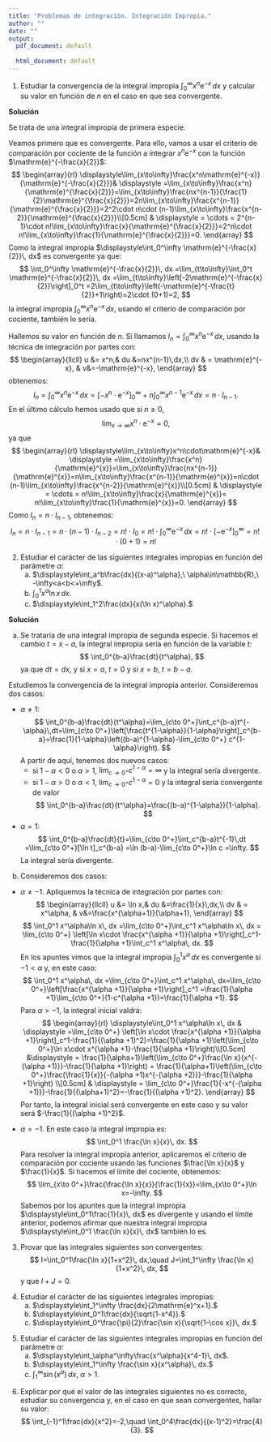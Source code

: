 ```yaml
---
title: "Problemas de integración. Integración Impropia."
author: ""
date: ""
output:
  pdf_document: default
              
  html_document: default
---
```


1. Estudiar la convergencia de la integral impropia $\displaystyle\int_0^\infty x^n\mathrm{e}^{-x}\,dx$ y calcular su valor en función de $n$ en el caso en que sea convergente.


**Solución**

Se trata de una integral impropia de primera especie. 

Veamos primero que es convergente. Para ello, vamos a usar el criterio de comparación por cociente de la  función a integrar $x^n\mathrm{e}^{-x}$ con la función $\mathrm{e}^{-\frac{x}{2}}$:
$$
\begin{array}{rl}
\displaystyle\lim_{x\to\infty}\frac{x^n\mathrm{e}^{-x}}{\mathrm{e}^{-\frac{x}{2}}}& \displaystyle =\lim_{x\to\infty}\frac{x^n}{\mathrm{e}^{\frac{x}{2}}}=\lim_{x\to\infty}\frac{nx^{n-1}}{\frac{1}{2}\mathrm{e}^{\frac{x}{2}}}=2n\lim_{x\to\infty}\frac{x^{n-1}}{\mathrm{e}^{\frac{x}{2}}}=2^2\cdot n\cdot (n-1)\lim_{x\to\infty}\frac{x^{n-2}}{\mathrm{e}^{\frac{x}{2}}}\\[0.5cm] & \displaystyle = \cdots = 2^{n-1}\cdot n!\lim_{x\to\infty}\frac{x}{\mathrm{e}^{\frac{x}{2}}}=2^n\cdot n!\lim_{x\to\infty}\frac{1}{\mathrm{e}^{\frac{x}{2}}}=0.
\end{array}
$$
Como la integral impropia $\displaystyle\int_0^\infty \mathrm{e}^{-\frac{x}{2}}\, dx$ es convergente ya que:
$$
\int_0^\infty \mathrm{e}^{-\frac{x}{2}}\, dx =\lim_{t\to\infty}\int_0^t \mathrm{e}^{-\frac{x}{2}}\, dx =\lim_{t\to\infty}\left[-2\mathrm{e}^{-\frac{x}{2}}\right]_0^t =2\lim_{t\to\infty}\left(-\mathrm{e}^{-\frac{t}{2}}+1\right)=2\cdot (0+1)=2,
$$
la integral impropia $\displaystyle\int_0^\infty x^n\mathrm{e}^{-x}\,dx$, usando el criterio de comparación por cociente, también lo sería.

Hallemos su valor en función de $n$. Si llamamos $\displaystyle I_n=\int_0^\infty x^n\mathrm{e}^{-x}\,dx$, usando la técnica de integración por partes con:
$$
\begin{array}{llcll}
u  &= x^n,& du &=nx^{n-1}\,dx,\\
dv & = \mathrm{e}^{-x}, & v&=-\mathrm{e}^{-x},
\end{array}
$$
obtenemos:
$$
I_n = \int_0^\infty x^n\mathrm{e}^{-x}\,dx = [-x^n\cdot\mathrm{e}^{-x}]_0^\infty + n\int_0^\infty x^{n-1}\mathrm{e}^{-x}\,dx = n\cdot I_{n-1}.
$$
En el último cálculo hemos usado que si $n\geq 0$,
$$
\lim_{x\to\infty}x^n\cdot\mathrm{e}^{-x}=0,
$$
ya que 
$$
\begin{array}{rl}
\displaystyle\lim_{x\to\infty}x^n\cdot\mathrm{e}^{-x}& \displaystyle =\lim_{x\to\infty}\frac{x^n}{\mathrm{e}^{x}}=\lim_{x\to\infty}\frac{nx^{n-1}}{\mathrm{e}^{x}}=n\lim_{x\to\infty}\frac{x^{n-1}}{\mathrm{e}^{x}}=n\cdot (n-1)\lim_{x\to\infty}\frac{x^{n-2}}{\mathrm{e}^{x}}\\[0.5cm] & \displaystyle = \cdots =  n!\lim_{x\to\infty}\frac{x}{\mathrm{e}^{x}}= n!\lim_{x\to\infty}\frac{1}{\mathrm{e}^{x}}=0.
\end{array}
$$
Como $I_n=n\cdot I_{n-1}$, obtenemos:
$$
I_n = n\cdot I_{n-1}=n\cdot (n-1)\cdot I_{n-2}=n!\cdot I_0 =n!\cdot \int_0^\infty\mathrm{e}^{-x}\, dx=n!\cdot \left[-\mathrm{e}^{-x}\right]_0^\infty =n!\cdot (0+1)=n!
$$
\newpage


2. Estudiar el carácter de las siguientes integrales impropias en función del parámetre $\alpha$:
    a) $\displaystyle\int_a^b\frac{dx}{(x-a)^\alpha},\ \alpha\in\mathbb{R},\ -\infty<a<b<+\infty$.
    a) $\displaystyle\int_0^1 x^\alpha\ln x\, dx$.
    a) $\displaystyle\int_1^2\frac{dx}{x(\ln x)^\alpha}.$

**Solución**

a) Se trataría de una integral impropia de segunda especie. Si hacemos el cambio $t=x-a$, la integral impropia sería en función de la variable $t$:
$$
\int_0^{b-a}\frac{dt}{t^\alpha},
$$
ya que $dt=dx$, y si $x=a$, $t=0$ y si $x=b$, $t=b-a$.

Estudiemos la convergencia de la integral impropia anterior. Consideremos dos casos:

* $\alpha\neq 1$:
$$
\int_0^{b-a}\frac{dt}{t^\alpha}=\lim_{c\to 0^+}\int_c^{b-a}t^{-\alpha}\,dt=\lim_{c\to 0^+}\left[\frac{t^{1-\alpha}}{1-\alpha}\right]_c^{b-a}=\frac{1}{1-\alpha}\left((b-a)^{1-\alpha}-\lim_{c\to 0^+} c^{1-\alpha}\right).
$$
A partir de aquí, tenemos dos nuevos casos:
    * si $1-\alpha <0$ o $\alpha >1$, $\displaystyle \lim_{c\to 0^+} c^{1-\alpha}=\infty$ y la integral sería divergente.
    * si $1-\alpha >0$ o $\alpha <1$, $\displaystyle \lim_{c\to 0^+} c^{1-\alpha}=0$ y la integral sería convergente de valor
    $$
    \int_0^{b-a}\frac{dt}{t^\alpha}=\frac{(b-a)^{1-\alpha}}{1-\alpha}.
    $$
* $\alpha=1$:
$$
\int_0^{b-a}\frac{dt}{t}=\lim_{c\to 0^+}\int_c^{b-a}t^{-1}\,dt =\lim_{c\to 0^+}[\ln t]_c^{b-a} =\ln (b-a)-\lim_{c\to 0^+}\ln c =\infty.
$$
La integral sería divergente.

b) Consideremos dos casos:
* $\alpha\neq -1$. Apliquemos la técnica de integración por partes con:
$$
\begin{array}{llcll}
u  &= \ln x,& du &=\frac{1}{x}\,dx,\\
dv & = x^\alpha, & v&=\frac{x^{\alpha+1}}{\alpha+1},
\end{array}
$$
$$
\int_0^1 x^\alpha\ln x\, dx =\lim_{c\to 0^+}\int_c^1 x^\alpha\ln x\, dx = \lim_{c\to 0^+} \left[\ln x\cdot \frac{x^{\alpha +1}}{\alpha +1}\right]_c^1-\frac{1}{\alpha +1}\int_c^1 x^\alpha\, dx.
$$
En los apuntes vimos que la integral impropia $\displaystyle\int_0^1 x^\alpha\, dx$ es convergente si $-1<\alpha$ y, en este caso:
$$
\int_0^1 x^\alpha\, dx =\lim_{c\to 0^+}\int_c^1 x^\alpha\, dx=\lim_{c\to 0^+}\left[\frac{x^{\alpha +1}}{\alpha +1}\right]_c^1 =\frac{1}{\alpha +1}\lim_{c\to 0^+}(1-c^{\alpha +1})=\frac{1}{\alpha +1}.
$$
Para $\alpha > -1$, la integral inicial valdrá:
$$
\begin{array}{rl}
\displaystyle\int_0^1 x^\alpha\ln x\, dx & \displaystyle =\lim_{c\to 0^+} \left[\ln x\cdot \frac{x^{\alpha +1}}{\alpha +1}\right]_c^1-\frac{1}{(\alpha +1)^2}=\frac{1}{\alpha +1}\left(\lim_{c\to 0^+}\ln x\cdot x^{\alpha +1}-\frac{1}{\alpha +1}\right)\\[0.5cm] &\displaystyle =
\frac{1}{\alpha+1}\left(\lim_{c\to 0^+}\frac{\ln x}{x^{-(\alpha +1)}}-\frac{1}{\alpha +1}\right)  = \frac{1}{\alpha+1}\left(\lim_{c\to 0^+}\frac{\frac{1}{x}}{-(\alpha +1)x^{-(\alpha +2)}}-\frac{1}{\alpha +1}\right) \\[0.5cm] & \displaystyle = \lim_{c\to 0^+}\frac{1}{-x^{-(\alpha +1)}}-\frac{1}{(\alpha+1)^2}=-\frac{1}{(\alpha +1)^2}.
\end{array}
$$
Por tanto, la integral inicial será convergente en este caso y su valor será $-\frac{1}{(\alpha +1)^2}$.

* $\alpha =-1$. En este caso la integral impropia es:
$$
\int_0^1 \frac{\ln x}{x}\, dx.
$$
Para resolver la integral impropia anterior, aplicaremos el criterio de comparación por cociente usando las funciones $\frac{\ln x}{x}$ y $\frac{1}{x}$. Si hacemos el límite del cociente, obtenemos:
$$
\lim_{x\to 0^+}\frac{\frac{\ln x}{x}}{\frac{1}{x}}=\lim_{x\to 0^+}\ln x=-\infty.
$$
Sabemos por los apuntes que la integral impropia $\displaystyle\int_0^1\frac{1}{x}\, dx$ es divergente y usando el límite anterior, podemos afirmar que nuestra integral impropia $\displaystyle\int_0^1 \frac{\ln x}{x}\, dx$ también lo es.
\newpage

3. Provar que las integrales siguientes son convergentes:
$$
I=\int_0^1\frac{\ln x}{1+x^2}\, dx,\quad J=\int_1^\infty \frac{\ln x}{1+x^2}\, dx,
$$
y que $I+J=0$.

\newpage

4. Estudiar el carácter de las siguientes integrales impropias:
    a) $\displaystyle\int_1^\infty \frac{dx}{2\mathrm{e}^x+1}.$
    a) $\displaystyle\int_0^1\frac{dx}{\sqrt{1-x^4}}.$
    a) $\displaystyle\int_0^\frac{\pi}{2}\frac{\sin x}{\sqrt{1-\cos x}}\, dx.$

\newpage

5. Estudiar el carácter de las siguientes integrales impropias en función del parámetre $\alpha$:
    a) $\displaystyle\int_\alpha^\infty\frac{x^\alpha}{x^4-1}\, dx$.
    a) $\displaystyle\int_1^\infty \frac{\sin x}{x^\alpha}\, dx.$
    a) $\displaystyle\int_1^\infty \sin(x^\alpha)\, dx,\ \alpha >1$.

\newpage

6. Explicar por qué el valor de las integrales siguientes no es correcto, estudiar su convergencia y, en el caso en que sean convergentes, hallar su valor:
$$
\int_{-1}^1\frac{dx}{x^2}=-2,\quad \int_0^4\frac{dx}{(x-1)^2}=\frac{4}{3}.
$$
